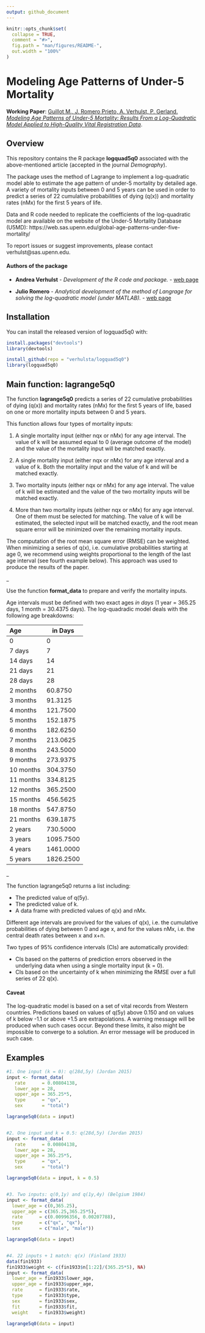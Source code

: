 ```yaml
---
output: github_document
---
```


<!-- README.md is generated from README.Rmd. Please edit that file -->

```r
knitr::opts_chunk$set(
  collapse = TRUE,
  comment = "#>",
  fig.path = "man/figures/README-",
  out.width = "100%"
)
```

# Modeling Age Patterns of Under-5 Mortality

<!-- badges: start -->
<!-- badges: end -->



**Working Paper**: [Guillot M., J. Romero Prieto, A. Verhulst, P. Gerland. *Modeling Age Patterns of Under-5 Mortality: Results From a Log-Quadratic Model Applied to High-Quality Vital Registration Data*](https://repository.upenn.edu/psc_publications/54/).


## Overview

This repository contains the R package **logquad5q0** associated with the above-mentioned article (accepted in the journal *Demography*). 

The package uses the method of Lagrange to implement a log-quadratic model able to estimate the age pattern of under-5 mortality by detailed age. A variety of mortality inputs between 0 and 5 years can be used in order to predict a series of 22 cumulative probabilities of dying (q(x)) and mortality rates (nMx) for the first 5 years of life.


Data and R code needed to replicate the coefficients of the log-quadratic model are available on the website of the Under-5 Mortality Database (U5MD): https://web.sas.upenn.edu/global-age-patterns-under-five-mortality/

To report issues or suggest improvements, please contact verhulst\@sas.upenn.edu.




#### Authors of the package

* **Andrea Verhulst** - *Development of the R code and package.* - [web page](https://www.pop.upenn.edu/bio/andrea-verhulst)

* **Julio Romero** - *Analytical development of the method of Langrage for solving the log-quadratic model (under MATLAB).* - [web page](https://www.lshtm.ac.uk/aboutus/people/romero-prieto.julio)




## Installation

You can install the released version of logquad5q0 with:

``` r
install.packages("devtools")
library(devtools)

install_github(repo = "verhulsta/logquad5q0")
library(logquad5q0)
```





## Main function: lagrange5q0

The function **lagrange5q0** predicts a series of 22 cumulative probabilities of dying (q(x)) and mortality rates (nMx) for the first 5 years of life, based on one or more mortality inputs between 0 and 5 years.

This function allows four types of mortality inputs: 

1.	A single mortality input (either nqx or nMx) for any age interval. The value of k will be assumed equal to 0 (average outcome of the model) and the value of the mortality input will be matched exactly.

2.	A single mortality input (either nqx or nMx) for any age interval and a value of k. Both the mortality input and the value of k and will be matched exactly.

3.	Two mortality inputs (either nqx or nMx) for any age interval. The value of k will be estimated and the value of the two mortality inputs will be matched exactly.

4.	More than two mortality inputs (either nqx or nMx) for any age interval. One of them must be selected for matching. The value of k will be estimated, the selected input will be matched exactly, and the root mean square error will be minimized over the remaining mortality inputs.

The computation of the root mean square error (RMSE) can be weighted. When minimizing a series of q(x), i.e. cumulative probabilities starting at age 0, we recommend using weights proportional to the length of the last age interval (see fourth example below). This approach was used to produce the results of the paper.

\_

Use the function **format_data** to prepare and verify the mortality inputs.

Age intervals must be defined with two exact ages *in days* (1 year = 365.25 days, 1 month = 30.4375 days).
The log-quadradic model deals with the following age breakdowns:


  | Age           | in Days       |
  | :------------ |---------------|
  |0              | 0             |
  |7 days         | 7             |
  |14 days        | 14            |
  |21 days        | 21            |
  |28 days        | 28            |
  |2 months       | 60.8750       |
  |3 months       | 91.3125       |
  |4 months       | 121.7500      |
  |5 months       | 152.1875      |
  |6 months       | 182.6250      |
  |7 months       | 213.0625      |
  |8 months       | 243.5000      |
  |9 months       | 273.9375      |
  |10 months      | 304.3750      |
  |11 months      | 334.8125      |
  |12 months      | 365.2500      |
  |15 months      | 456.5625      |
  |18 months      | 547.8750      |
  |21 months      | 639.1875      |
  |2 years        | 730.5000      |
  |3 years        | 1095.7500     |
  |4 years        | 1461.0000     |
  |5 years        | 1826.2500     |
  
\_

The function lagrange5q0 returns a list including:

* The  predicted value of q(5y).
* The  predicted value of k.
* A data frame with predicted values of q(x) and nMx.

Different age intervals are provived for the values of q(x), i.e. the cumulative probabilities of dying between 0 and age x, and for the values nMx,  i.e. the central death rates between x and x+n.


Two types of 95% confidence intervals (CIs) are automatically provided:

*	CIs based on the patterns of prediction errors observed in the underlying data when using a single mortality input (k = 0).
*	CIs based on the uncertainty of k when minimizing the RMSE over a full series of 22 q(x). 



#### Caveat

The log-quadratic model is based on a set of vital records from Western countries. Predictions based on values of q(5y) above 0.150 and on values of k below -1.1 or above +1.5 are extrapolations. A warning message will be produced when such cases occur. Beyond these limits, it also might be impossible to converge to a solution. An error message will be produced in such case.




## Examples

```r

#1. One input (k = 0): q(28d,5y) (Jordan 2015)
input <- format_data(
   rate      = 0.00804138,
   lower_age = 28,
   upper_age = 365.25*5,
   type      = "qx",
   sex       = "total")

lagrange5q0(data = input)


#2. One input and k = 0.5: q(28d,5y) (Jordan 2015)
input <- format_data(
   rate      = 0.00804138,
   lower_age = 28,
   upper_age = 365.25*5,
   type      = "qx",
   sex       = "total")

lagrange5q0(data = input, k = 0.5)


#3. Two inputs: q(0,1y) and q(1y,4y) (Belgium 1984)
input <- format_data(
  lower_age = c(0,365.25),
  upper_age = c(365.25,365.25*5),
  rate      = c(0.00996356, 0.00207788),
  type      = c("qx", "qx"),
  sex       = c("male", "male"))

lagrange5q0(data = input)


#4. 22 inputs + 1 match: q(x) (Finland 1933)
data(fin1933)
fin1933$weight <- c(fin1933$n[1:22]/(365.25*5), NA) 
input <- format_data(
  lower_age = fin1933$lower_age,
  upper_age = fin1933$upper_age,
  rate      = fin1933$rate,
  type      = fin1933$type,
  sex       = fin1933$sex,
  fit       = fin1933$fit,
  weight    = fin1933$weight)

lagrange5q0(data = input)
```


